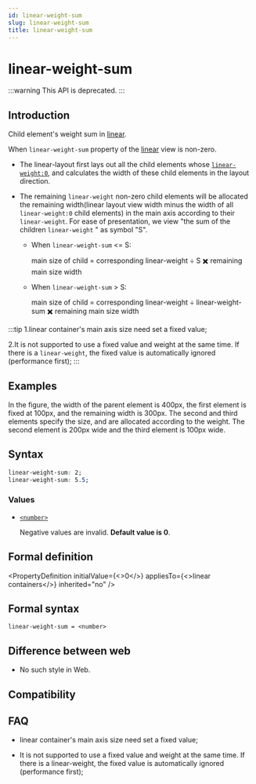 ```yaml
---
id: linear-weight-sum
slug: linear-weight-sum
title: linear-weight-sum
---
```



# <Deprecated /> linear-weight-sum

:::warning
This API is deprecated.
:::

## Introduction

Child element's weight sum in [linear](/guide/ui/layout/linear-layout.mdx).

When `linear-weight-sum` property of the [linear](/guide/ui/layout/linear-layout.mdx) view is non-zero.

- The linear-layout first lays out all the child elements whose [`linear-weight:0`](./linear-weight.mdx), and calculates the width of these child elements in the layout direction.
- The remaining `linear-weight` non-zero child elements will be allocated the remaining width(linear layout view width minus the width of all `linear-weight:0` child elements) in the main axis according to their `linear-weight`. For ease of presentation, we view "the sum of the children `linear-weight` " as symbol "S".

  - When `linear-weight-sum` \<= S:

    main size of child = corresponding linear-weight ÷ S ✖️ remaining main size width

  - When `linear-weight-sum` \> S:

    main size of child = corresponding linear-weight ÷ linear-weight-sum ✖️ remaining main size width

:::tip
1.linear container's main axis size need set a fixed value;

2.It is not supported to use a fixed value and weight at the same time. If there is a `linear-weight`, the fixed value is automatically ignored (performance first);
:::

## Examples

In the figure, the width of the parent element is 400px, the first element is fixed at 100px, and the remaining width is 300px. The second and third elements specify the size, and are allocated according to the weight. The second element is 200px wide and the third element is 100px wide.


<Go
  example="css-api"
  defaultFile="src/linear-weight-sum/App.tsx"
  img="https://lf-lynx.tiktok-cdns.com/obj/lynx-artifacts-oss-sg/lynx-website/assets/doc/css/linear-weight-sum.png"
  defaultEntryFile="dist/linear-weight-sum.lynx.bundle"
  entry="src/linear-weight-sum"
/>

## Syntax

```css
linear-weight-sum: 2;
linear-weight-sum: 5.5;
```

### Values

- [`<number>`](/api/css/data-type/number.mdx)

  Negative values are invalid. **Default value is 0**.

## Formal definition


<PropertyDefinition
  initialValue={<>0</>}
  appliesTo={<>linear containers</>}
  inherited="no"
/>

## Formal syntax

```
linear-weight-sum = <number>
```

## Difference between web

- No such style in Web.

## Compatibility


<LegacyCompatTable metadata="css/properties/linear-weight-sum" />

## FAQ

- linear container's main axis size need set a fixed value;

- It is not supported to use a fixed value and weight at the same time. If there is a linear-weight, the fixed value is automatically ignored (performance first);
